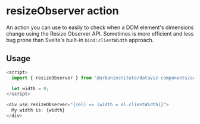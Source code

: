 
<Meta title="actions/resizeObserver" />

# resizeObserver action

An action you can use to easily to check when a DOM element's dimensions change using the Resize Observer API. Sometimes is more efficient and less bug prone than Svelte's built-in `bind:clientWidth` approach.

## Usage

```js
<script>
  import { resizeObserver } from '@urbaninstitute/dataviz-components/actions';

  let width = 0;
</script>

<div use:resizeObserver="{(el) => (width = el.clientWidth)}">
  My width is: {width}
</div>
```

